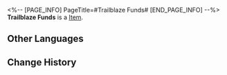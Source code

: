 <%-- [PAGE_INFO]
PageTitle=#Trailblaze Funds#
[END_PAGE_INFO] --%>
{{Item Infobox
|id          = 281015
|image       = Item Trailblaze Funds.png
|type        = 
|invCategory = 
|rarity      = 3
|effect      = 
|description = A mysterious game token materialized from the trailblazing experience. Contribute to Pom-Pom to convert them to Trailblaze blessings.
}}
{{Description|The game currency widely used in Cosmodyssey.<br /><br />''"Acquiring 'Trailblazing Experience' is a bit abstract. But if I call it 'making a lot of money,' will it be easier to understand?"''}}
'''Trailblaze Funds''' is a [[Item]].

==Other Languages==
{{Other Languages
|en   = Trailblaze Funds
|zhs  = 开拓券
|zht  = 開拓券
|ja   = 開拓券
|ko   = 개척 크레딧
|es   = Cupón trazacaminos
|fr   = Billets pionniers
|ru   = Облигации Первопроходца
|th   = คูปองบุกเบิก
|vi   = Vé Khai Phá
|de   = Trailblaze-Coupon
|id   = Dana Trailblaze
|pt   = Fundos do Desbravamento
}}

==Change History==
{{Change History|2.1}}